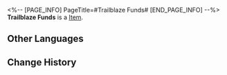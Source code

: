 <%-- [PAGE_INFO]
PageTitle=#Trailblaze Funds#
[END_PAGE_INFO] --%>
{{Item Infobox
|id          = 281015
|image       = Item Trailblaze Funds.png
|type        = 
|invCategory = 
|rarity      = 3
|effect      = 
|description = A mysterious game token materialized from the trailblazing experience. Contribute to Pom-Pom to convert them to Trailblaze blessings.
}}
{{Description|The game currency widely used in Cosmodyssey.<br /><br />''"Acquiring 'Trailblazing Experience' is a bit abstract. But if I call it 'making a lot of money,' will it be easier to understand?"''}}
'''Trailblaze Funds''' is a [[Item]].

==Other Languages==
{{Other Languages
|en   = Trailblaze Funds
|zhs  = 开拓券
|zht  = 開拓券
|ja   = 開拓券
|ko   = 개척 크레딧
|es   = Cupón trazacaminos
|fr   = Billets pionniers
|ru   = Облигации Первопроходца
|th   = คูปองบุกเบิก
|vi   = Vé Khai Phá
|de   = Trailblaze-Coupon
|id   = Dana Trailblaze
|pt   = Fundos do Desbravamento
}}

==Change History==
{{Change History|2.1}}